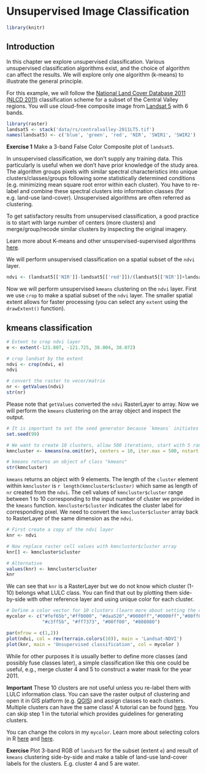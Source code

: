# Unsupervised Image Classification

```r
library(knitr)
```


## Introduction

In this chapter we explore unsupervised classification. Various unsupervised classification algorithms exist, and the choice of algorithm can affect the results. We will explore only one algorithm (k-means) to illustrate the general principle.

For this example, we will follow the [National Land Cover Database 2011 (NLCD 2011)](https://www.mrlc.gov/nlcd2011.php) classification scheme for a subset of the Central Valley regions. You will use cloud-free composite image from [Landsat 5](https://landsat.gsfc.nasa.gov/landsat-5/) with 6 bands.


```r
library(raster)
landsat5 <- stack('data/rs/centralvalley-2011LT5.tif')
names(landsat5) <- c('blue', 'green', 'red', 'NIR', 'SWIR1', 'SWIR2')
```

**Exercise 1** Make a 3-band False Color Composite plot of `landsat5`.


In unsupervised classification, we don't supply any training data. This particularly is useful when we don't have prior knowledge of the study area. The algorithm groups pixels with similar spectral characteristics into unique clusters/classes/groups following some statistically determined conditions (e.g. minimizing mean square root error within each cluster). You have to re-label and combine these spectral clusters into information classes (for e.g. land-use land-cover). Unsupervised algorithms are often referred as clustering.

To get satisfactory results from unsupervised classification, a good practice is to start with large number of centers (more clusters) and merge/group/recode similar clusters by inspecting the original imagery.

Learn more about K-means and other unsupervised-supervised algorithms [here](http://nptel.ac.in/courses/105108077/module5/lecture19.pdf).

We will perform unsupervised classification on a spatial subset of the `ndvi` layer.

```r
ndvi <- (landsat5[['NIR']]-landsat5[['red']])/(landsat5[['NIR']]+landsat5[['red']])
```

Now we will perform unsupervised `kmeans` clustering on the `ndvi` layer. First we use `crop` to make a spatial subset of the `ndvi` layer. The smaller spatial extent allows for faster processing (you can select any `extent` using the `drawExtent()` function).  

## kmeans classification
```r
# Extent to crop ndvi layer
e <- extent(-121.807, -121.725, 38.004, 38.072)

# crop landsat by the extent
ndvi <- crop(ndvi, e)
ndvi

# convert the raster to vecor/matrix
nr <- getValues(ndvi)
str(nr)
```

Please note that `getValues` converted the `ndvi` RasterLayer to array. Now we will perform the `kmeans` clustering on the array object and inspect the output. 

```r
# It is important to set the seed generator because `kmeans` initiates the centers in random locations
set.seed(99)

# We want to create 10 clusters, allow 500 iterations, start with 5 random sets using "Lloyd" method
kmncluster <- kmeans(na.omit(nr), centers = 10, iter.max = 500, nstart = 5, algorithm="Lloyd")

# kmeans returns an object of class "kmeans"
str(kmncluster)
```
`kmeans` returns an object with 9 elements. The length of the `cluster` element within `kmncluster` is `r length(kmncluster$cluster)` which same as length of `nr` created from the `ndvi`. The cell values of `kmncluster$cluster` range between 1 to 10 corresponding to the input number of cluster we provided in the `kmeans` function. `kmncluster$cluster` indicates the cluster label for corresponding pixel. We need to convert the `kmncluster$cluster` array back to RasterLayer of the same dimension as the `ndvi`.

```r
# First create a copy of the ndvi layer 
knr <- ndvi

# Now replace raster cell values with kmncluster$cluster array
knr[] <- kmncluster$cluster

# Alternative
values(knr) <- kmncluster$cluster
knr
```

We can see that `knr` is a RasterLayer but we do not know which cluster (1-10) belongs what LULC class. You can find that out by plotting them side-by-side with other reference layer and using unique color for each cluster.

```r

# Define a color vector for 10 clusters (learn more about setting the color later)
mycolor <- c("#fef65b","#ff0000", "#daa520","#0000ff","#0000ff","#00ff00","#cbbeb5",
             "#c3ff5b", "#ff7373", "#00ff00", "#808080")

par(mfrow = c(1,2))
plot(ndvi, col = rev(terrain.colors(10)), main = 'Landsat-NDVI')
plot(knr, main = 'Unsupervised classification', col = mycolor )
```

While for other purposes it is usually better to define more classes (and possibly fuse classes later), a simple classification like this one could be useful, e.g., merge cluster 4 and 5 to construct a water mask for the year 2011.

**Important** These 10 clusters are not useful unless you re-label them with LULC information class. You can save the raster output of clustering and open it in GIS platform (e.g. [QGIS](https://qgis.org/en/site/about/index.html)) and assign classes to each clusters. Multiple clusters can have the same class! A tutorial can be found [here](http://wiki.awf.forst.uni-goettingen.de/wiki/index.php/Unsupervised_classification_(Tutorial)). You can skip step 1 in the tutorial which provides guidelines for generating clusters.

You can change the colors in my `mycolor`. Learn more about selecting colors in R [here](http://www.melissaclarkson.com/resources/R_guides/documents/colors_Ver2.pdf) and [here](https://www.nceas.ucsb.edu/~frazier/RSpatialGuides/colorPaletteCheatsheet.pdf).

**Exercise** Plot 3-band RGB of `landsat5` for the subset (extent `e`) and result of `kmeans` clustering side-by-side and make a table of land-use land-cover labels for the clusters. E.g. cluster 4 and 5 are water. 

